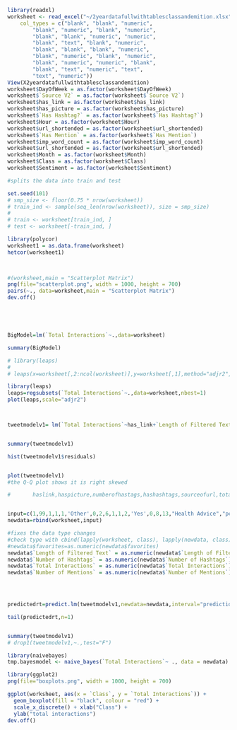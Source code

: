 ```{r}
library(readxl)
worksheet <- read_excel("~/2yeardatafullwithtablesclassandemition.xlsx", 
    col_types = c("blank", "blank", "numeric", 
        "blank", "numeric", "blank", "numeric", 
        "blank", "blank", "numeric", "numeric", 
        "blank", "text", "blank", "numeric", 
        "blank", "blank", "blank", "numeric", 
        "blank", "numeric", "blank", "numeric", 
        "blank", "numeric", "numeric", "blank", 
        "blank", "text", "numeric", "text", 
        "text", "numeric"))
View(X2yeardatafullwithtablesclassandemition)
worksheet$DayOfWeek = as.factor(worksheet$DayOfWeek)
worksheet$`Source V2` = as.factor(worksheet$`Source V2`)
worksheet$has_link = as.factor(worksheet$has_link)
worksheet$has_picture = as.factor(worksheet$has_picture)
worksheet$`Has Hashtag?` = as.factor(worksheet$`Has Hashtag?`)
worksheet$Hour = as.factor(worksheet$Hour)
worksheet$url_shortended = as.factor(worksheet$url_shortended)
worksheet$`Has Mention` = as.factor(worksheet$`Has Mention`)
worksheet$imp_word_count = as.factor(worksheet$imp_word_count)
worksheet$url_shortended = as.factor(worksheet$url_shortended)
worksheet$Month = as.factor(worksheet$Month)
worksheet$Class = as.factor(worksheet$Class)
worksheet$Sentiment = as.factor(worksheet$Sentiment)

```




```{r}
#splits the data into train and test

set.seed(101) 
# smp_size <- floor(0.75 * nrow(worksheet))
# train_ind <- sample(seq_len(nrow(worksheet)), size = smp_size)
# 
# train <- worksheet[train_ind, ]
# test <- worksheet[-train_ind, ]


```

```{r}

library(polycor)
worksheet1 = as.data.frame(worksheet)
hetcor(worksheet1)

 

```



```{r}





#(worksheet,main = "Scatterplot Matrix")
png(file="scatterplot.png", width = 1000, height = 700)
pairs(~., data=worksheet,main = "Scatterplot Matrix")
dev.off()






```



```{r}
BigModel=lm(`Total Interactions`~.,data=worksheet)

summary(BigModel)

```


```{r}


# library(leaps)
# 
# leaps(x=worksheet[,2:ncol(worksheet)],y=worksheet[,1],method="adjr2",nbest=1)

```

```{r}

library(leaps)
leaps=regsubsets(`Total Interactions`~.,data=worksheet,nbest=1)
plot(leaps,scale="adjr2")




```


```{r}



tweetmodelv1= lm(`Total Interactions`~has_link+`Length of Filtered Text`+has_picture+`Number of Hashtags`+`Has Hashtag?`+`Source V2`+DayOfWeek+url_shortended+Month+Class,data=worksheet)


summary(tweetmodelv1)

```



```{r}

hist(tweetmodelv1$residuals)



```
```{r}

plot(tweetmodelv1)
#the Q-Q plot shows it is right skewed 

```

```{r}
#       haslink,haspicture,numberofhastags,hashashtags,sourceofurl,totalineractrion,month,dayofweek,hour,hasmentions,numberofmentions,urlshortened,impworcount


input=c(1,99,1,1,1,'Other',0,2,6,1,1,2,'Yes',0,8,13,"Health Advice","positive",0)
newdata=rbind(worksheet,input)

#fixes the data type changes
#check type with cbind(lapply(worksheet, class), lapply(newdata, class))
#newdata$favorites=as.numeric(newdata$favorites)
newdata$`Length of Filtered Text` = as.numeric(newdata$`Length of Filtered Text`)
newdata$`Number of Hashtags` = as.numeric(newdata$`Number of Hashtags`)
newdata$`Total Interactions` = as.numeric(newdata$`Total Interactions`)
newdata$`Number of Mentions` = as.numeric(newdata$`Number of Mentions`)



  
predictedrt=predict.lm(tweetmodelv1,newdata=newdata,interval="prediction",level=0.9)

tail(predictedrt,n=1)


summary(tweetmodelv1)
# drop1(tweetmodelv1,~.,test="F")

```
```{r}


library(naivebayes)
tmp.bayesmodel <- naive_bayes(`Total Interactions`~ ., data = newdata)


```

```{r}
library(ggplot2)
png(file="boxplots.png", width = 1000, height = 700)

ggplot(worksheet, aes(x = `Class`, y = `Total Interactions`)) +
  geom_boxplot(fill = "black", colour = "red") +
  scale_x_discrete() + xlab("Class") +
  ylab("total interactions")
dev.off()




```

